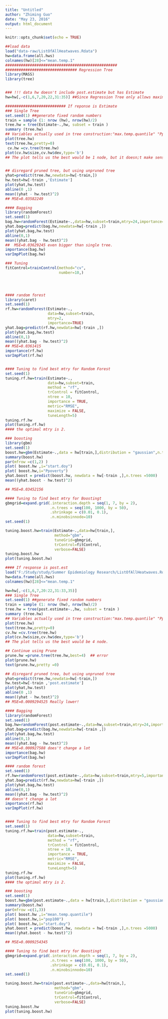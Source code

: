 ```yaml
---
title: "Untitled"
author: "Zhiming Guo"
date: "May 23, 2016"
output: html_document
---
```


```r
knitr::opts_chunk$set(echo = TRUE)
```

```r
##load data
load("data-raw/ListOfAllHeatwaves.Rdata")
hw=data.frame(all.hws)
colnames(hw)[28]<="mean.temp.1"
##################################################
################################ Regression Tree
library(MASS)
library(tree)


### !!! data hw doesn't include post.estimate but has Estimate
hw=hw[,-c(1,6,7,20,22,31:35)] ##Since Regression Tree only allows maximum 32 factors, also, there are some useless columns 

########################### If reponse is Estimate
### Single Tree
set.seed(1) ##generate fixed random numbers
train = sample (1: nrow (hw), nrow(hw)/2)
tree.hw = tree(Estimate~.,hw, subset = train )
summary (tree.hw)
## Variables actually used in tree construction:"max.temp.quantile" "Ppoverty"          "mean.temp"
plot(tree.hw)
text(tree.hw,pretty=0)
 cv.hw =cv.tree(tree.hw)
plot(cv.hw$size,cv.hw$dev,type='b')
## The plot tells us the best would be 1 node, but it doesn;t make sense.


## disregard pruned tree, but using unpruned tree
yhat=predict(tree.hw,newdata=hw[-train,])
hw.test=hw[-train ,'Estimate']
plot(yhat,hw.test)
abline(0 ,1)
mean((yhat - hw.test)^2)
## MSE=0.03582249
```

```r
#### Bagging
library(randomForest)
set.seed(1)
bag.hw=randomForest(Estimate~.,data=hw,subset=train,mtry=24,importance=TRUE)
yhat.bag=predict(bag.hw,newdata=hw[-train ,])
plot(yhat.bag,hw.test)
abline(0,1)
mean((yhat.bag - hw.test)^2)
##  MSE=0.03629245 even bigger than single tree.
importance(bag.hw)
varImpPlot(bag.hw)
```

```r
### Tuning
fitControl=trainControl(method="cv",
                        number=10,)


            

```

```r
#### random forest
library(caret)
set.seed(1)
rf.hw=randomForest(Estimate~.,
                   data=hw,subset=train,
                   mtry=2,
                   importance=TRUE)
yhat.bag=predict(rf.hw,newdata=hw[-train ,])
plot(yhat.bag,hw.test)
abline(0,1)
mean((yhat.bag - hw.test)^2)
## MSE=0.0361415
importance(rf.hw)
varImpPlot(rf.hw)


#### Tuning to find best mtry for Random Forest
set.seed(1)
tuning.rf.hw=train(Estimate~.,
                   data=hw,subset=train,
                   method = "rf",
                   trControl = fitControl,
                   ntree = 10,
                   importance = TRUE,
                   metric="RMSE",
                   maximize = FALSE,
                   tuneLength=5)
tuning.rf.hw
plot(tuning.rf.hw)
#### the optimal mtry is 2.
```


```r
### boosting
library(gbm)
set.seed(1)
boost.hw=gbm(Estimate~.,data = hw[train,],distribution = "gaussian",n.trees=5000,interaction.depth = 4)
summary(boost.hw)
par(mfrow =c(1,2) )
plot( boost.hw ,i="start.doy")
plot( boost.hw,i="Ppoverty")
yhat.boost = predict(boost.hw, newdata = hw[-train ,],n.trees =5000)
mean((yhat.boost - hw.test)^2)

## MSE=0.03452156

#### Tuning to find best mtry for Boostingt
gbmgrid=expand.grid(.interaction.depth = seq(1, 7, by = 2),
                    .n.trees = seq(100, 1000, by = 50),
                    .shrinkage = c(0.01, 0.1),
                    .n.minobsinnode=10)
set.seed(1)

tuning.boost.hw=train(Estimate~.,data=hw[train,],
                      method="gbm",
                      tuneGrid=gbmgrid,
                      trControl=fitControl,
                      verbose=FALSE)
tuning.boost.hw
plot(tuning.boost.hw)
```

```r
#### If response is post.est
load("F:/Study/study/Summer Epidemiology Research/ListOfAllHeatwaves.Rdata")
hw=data.frame(all.hws)
colnames(hw)[28]<="mean.temp.1"

hw=hw[,-c(1,6,7,20:22,31:33,35)]
### Single Tree
set.seed(1) ##generate fixed random numbers
train = sample (1: nrow (hw), nrow(hw)/2)
tree.hw = tree(post.estimate~.,hw, subset = train )
summary (tree.hw)
## Variables actually used in tree construction:"max.temp.quantile" "Ppoverty"          "mean.temp"
plot(tree.hw)
text(tree.hw,pretty=0)
cv.hw =cv.tree(tree.hw)
plot(cv.hw$size,cv.hw$dev,type='b')
## The plot tells us the best would be 4 node.

## Continue using Prune
prune.hw =prune.tree(tree.hw,best=4)  ## error
plot(prune.hw)
text(prune.hw,pretty =0)

## disregard pruned tree, but using unpruned tree
yhat=predict(tree.hw,newdata=hw[-train,])
hw.test=hw[-train ,'post.estimate']
plot(yhat,hw.test)
abline(0 ,1)
mean((yhat - hw.test)^2)
## MSE=0.0009294525 Really lower!
```

```r
#### Bagging
library(randomForest)
set.seed(1)
bag.hw=randomForest(post.estimate~.,data=hw,subset=train,mtry=24,importance=TRUE)
yhat.bag=predict(bag.hw,newdata=hw[-train ,])
plot(yhat.bag,hw.test)
abline(0,1)
mean((yhat.bag - hw.test)^2)
## MSE=0.000927588 does't change a lot
importance(bag.hw)
varImpPlot(bag.hw)
```

```r
#### random forest
set.seed(1)
rf.hw=randomForest(post.estimate~.,data=hw,subset=train,mtry=5,importance=TRUE)
yhat.bag=predict(rf.hw,newdata=hw[-train ,])
plot(yhat.bag,hw.test)
abline(0,1)
mean((yhat.bag - hw.test)^2)
## doesn't change a lot
importance(rf.hw)
varImpPlot(rf.hw)


#### Tuning to find best mtry for Random Forest
set.seed(1)
tuning.rf.hw=train(post.estimate~.,
                   data=hw,subset=train,
                   method = "rf",
                   trControl = fitControl,
                   ntree = 10,
                   importance = TRUE,
                   metric="RMSE",
                   maximize = FALSE,
                   tuneLength=5)
tuning.rf.hw
plot(tuning.rf.hw)
#### the optimal mtry is 2.
```

```r
### boosting
set.seed(1)
boost.hw=gbm(post.estimate~.,data = hw[train,],distribution = "gaussian",n.trees=5000,interaction.depth = 4)
summary(boost.hw)
par(mfrow =c(1,3))
plot( boost.hw ,i="mean.temp.quantile")
plot( boost.hw,i="pop100")
plot( boost.hw,i="start.doy")
yhat.boost = predict(boost.hw, newdata = hw[-train ,],n.trees =5000)
mean((yhat.boost - hw.test)^2)

## MSE=0.0009254345

#### Tuning to find best mtry for Boostingt
gbmgrid=expand.grid(.interaction.depth = seq(1, 7, by = 2),
                    .n.trees = seq(100, 1000, by = 50),
                    .shrinkage = c(0.01, 0.1),
                    .n.minobsinnode=10)
set.seed(1)

tuning.boost.hw=train(post.estimate~.,data=hw[train,],
                      method="gbm",
                      tuneGrid=gbmgrid,
                      trControl=fitControl,
                      verbose=FALSE)
tuning.boost.hw
plot(tuning.boost.hw)
```

